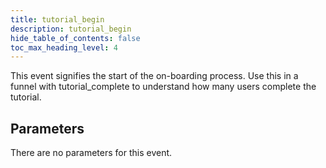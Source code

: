 ```yaml
---
title: tutorial_begin
description: tutorial_begin
hide_table_of_contents: false
toc_max_heading_level: 4
---
```


<NpmLink name="google" />

This event signifies the start of the on-boarding process. Use this in a funnel with tutorial_complete to understand how many users complete the tutorial.

## Parameters

There are no parameters for this event.

